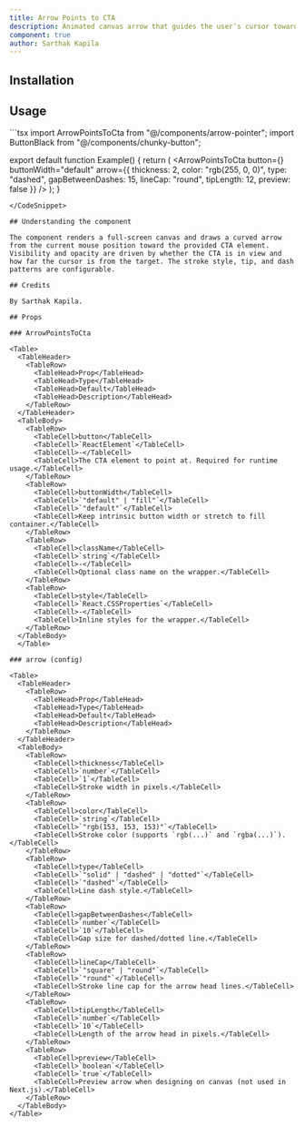 ```yaml
---
title: Arrow Points to CTA
description: Animated canvas arrow that guides the user’s cursor toward a target CTA button.
component: true
author: Sarthak Kapila
---
```


<ComponentPreview name="arrow-button" />

## Installation

<!-- Coming soon -->

## Usage

<CodeSnippet title="Arrow Points to CTA Example">
```tsx
import ArrowPointsToCta from "@/components/arrow-pointer";
import ButtonBlack from "@/components/chunky-button";

export default function Example() {
  return (
    <ArrowPointsToCta
      button={<ButtonBlack title="Buy now" />}
      buttonWidth="default"
      arrow={{
        thickness: 2,
        color: "rgb(255, 0, 0)",
        type: "dashed",
        gapBetweenDashes: 15,
        lineCap: "round",
        tipLength: 12,
        preview: false
      }}
    />
  );
}
```
</CodeSnippet>

## Understanding the component

The component renders a full-screen canvas and draws a curved arrow from the current mouse position toward the provided CTA element. Visibility and opacity are driven by whether the CTA is in view and how far the cursor is from the target. The stroke style, tip, and dash patterns are configurable.

## Credits

By Sarthak Kapila.

## Props

### ArrowPointsToCta

<Table>
  <TableHeader>
    <TableRow>
      <TableHead>Prop</TableHead>
      <TableHead>Type</TableHead>
      <TableHead>Default</TableHead>
      <TableHead>Description</TableHead>
    </TableRow>
  </TableHeader>
  <TableBody>
    <TableRow>
      <TableCell>button</TableCell>
      <TableCell>`ReactElement`</TableCell>
      <TableCell>-</TableCell>
      <TableCell>The CTA element to point at. Required for runtime usage.</TableCell>
    </TableRow>
    <TableRow>
      <TableCell>buttonWidth</TableCell>
      <TableCell>`"default" | "fill"`</TableCell>
      <TableCell>`"default"`</TableCell>
      <TableCell>Keep intrinsic button width or stretch to fill container.</TableCell>
    </TableRow>
    <TableRow>
      <TableCell>className</TableCell>
      <TableCell>`string`</TableCell>
      <TableCell>-</TableCell>
      <TableCell>Optional class name on the wrapper.</TableCell>
    </TableRow>
    <TableRow>
      <TableCell>style</TableCell>
      <TableCell>`React.CSSProperties`</TableCell>
      <TableCell>-</TableCell>
      <TableCell>Inline styles for the wrapper.</TableCell>
    </TableRow>
  </TableBody>
  </Table>

### arrow (config)

<Table>
  <TableHeader>
    <TableRow>
      <TableHead>Prop</TableHead>
      <TableHead>Type</TableHead>
      <TableHead>Default</TableHead>
      <TableHead>Description</TableHead>
    </TableRow>
  </TableHeader>
  <TableBody>
    <TableRow>
      <TableCell>thickness</TableCell>
      <TableCell>`number`</TableCell>
      <TableCell>`1`</TableCell>
      <TableCell>Stroke width in pixels.</TableCell>
    </TableRow>
    <TableRow>
      <TableCell>color</TableCell>
      <TableCell>`string`</TableCell>
      <TableCell>`"rgb(153, 153, 153)"`</TableCell>
      <TableCell>Stroke color (supports `rgb(...)` and `rgba(...)`).</TableCell>
    </TableRow>
    <TableRow>
      <TableCell>type</TableCell>
      <TableCell>`"solid" | "dashed" | "dotted"`</TableCell>
      <TableCell>`"dashed"`</TableCell>
      <TableCell>Line dash style.</TableCell>
    </TableRow>
    <TableRow>
      <TableCell>gapBetweenDashes</TableCell>
      <TableCell>`number`</TableCell>
      <TableCell>`10`</TableCell>
      <TableCell>Gap size for dashed/dotted line.</TableCell>
    </TableRow>
    <TableRow>
      <TableCell>lineCap</TableCell>
      <TableCell>`"square" | "round"`</TableCell>
      <TableCell>`"round"`</TableCell>
      <TableCell>Stroke line cap for the arrow head lines.</TableCell>
    </TableRow>
    <TableRow>
      <TableCell>tipLength</TableCell>
      <TableCell>`number`</TableCell>
      <TableCell>`10`</TableCell>
      <TableCell>Length of the arrow head in pixels.</TableCell>
    </TableRow>
    <TableRow>
      <TableCell>preview</TableCell>
      <TableCell>`boolean`</TableCell>
      <TableCell>`true`</TableCell>
      <TableCell>Preview arrow when designing on canvas (not used in Next.js).</TableCell>
    </TableRow>
  </TableBody>
</Table>

